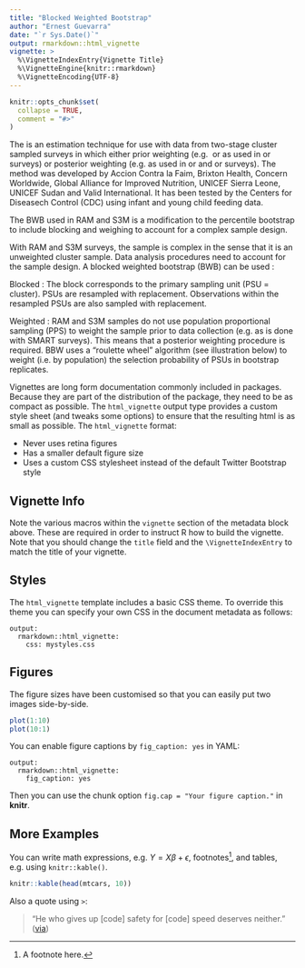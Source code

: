 ```yaml
---
title: "Blocked Weighted Bootstrap"
author: "Ernest Guevarra"
date: "`r Sys.Date()`"
output: rmarkdown::html_vignette
vignette: >
  %\VignetteIndexEntry{Vignette Title}
  %\VignetteEngine{knitr::rmarkdown}
  %\VignetteEncoding{UTF-8}
---
```


```r
knitr::opts_chunk$set(
  collapse = TRUE,
  comment = "#>"
)
```

The \code{blocked weighted bootstrap (BBW)} is an estimation technique for use with data from two-stage cluster sampled surveys in which either prior weighting (e.g. \code{population-proportional sampling} or \code{PPS} as used in \code{Standardized Monitoring and Assessment of Relief and Transiations} or \code{SMART} surveys) or posterior weighting (e.g. as used in \code{Rapid Assessment Method} or \code{RAM} and \code{Simple Spatial Sampling Method} or \code{S3M} surveys). The method was developed by Accion Contra la Faim, Brixton Health, Concern Worldwide, Global Alliance for Improved Nutrition, UNICEF Sierra Leone, UNICEF Sudan and Valid International. It has been tested by the Centers for Diseasech Control (CDC) using infant and young child feeding data.

The BWB used in RAM and S3M is a modification to the percentile bootstrap to include blocking and weighing to account for a complex sample design.

With RAM and S3M surveys, the sample is complex in the sense that it is an unweighted cluster sample. Data analysis procedures need to account for the sample design. A blocked weighted bootstrap (BWB) can be used :

Blocked : The block corresponds to the primary sampling unit (PSU = cluster). PSUs are resampled with replacement. Observations within the resampled PSUs are also sampled with replacement.

Weighted : RAM and S3M samples do not use population proportional sampling (PPS) to weight the sample prior to data collection (e.g. as is done with SMART surveys). This means that a posterior weighting procedure is required. BBW uses a "roulette wheel" algorithm (see illustration below) to weight (i.e. by population) the selection probability of PSUs in bootstrap replicates.


Vignettes are long form documentation commonly included in packages. Because they are part of the distribution of the package, they need to be as compact as possible. The `html_vignette` output type provides a custom style sheet (and tweaks some options) to ensure that the resulting html is as small as possible. The `html_vignette` format:

- Never uses retina figures
- Has a smaller default figure size
- Uses a custom CSS stylesheet instead of the default Twitter Bootstrap style

## Vignette Info

Note the various macros within the `vignette` section of the metadata block above. These are required in order to instruct R how to build the vignette. Note that you should change the `title` field and the `\VignetteIndexEntry` to match the title of your vignette.

## Styles

The `html_vignette` template includes a basic CSS theme. To override this theme you can specify your own CSS in the document metadata as follows:

    output: 
      rmarkdown::html_vignette:
        css: mystyles.css

## Figures

The figure sizes have been customised so that you can easily put two images side-by-side. 

```r
plot(1:10)
plot(10:1)
```

You can enable figure captions by `fig_caption: yes` in YAML:

    output:
      rmarkdown::html_vignette:
        fig_caption: yes

Then you can use the chunk option `fig.cap = "Your figure caption."` in **knitr**.

## More Examples

You can write math expressions, e.g. $Y = X\beta + \epsilon$, footnotes^[A footnote here.], and tables, e.g. using `knitr::kable()`.

```r
knitr::kable(head(mtcars, 10))
```

Also a quote using `>`:

> "He who gives up [code] safety for [code] speed deserves neither."
([via](https://twitter.com/hadleywickham/status/504368538874703872))
